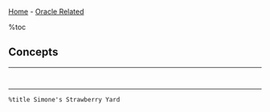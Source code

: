 [[../../index|Home]] - [[../index|Oracle Related]]

%toc

==Concepts==
----
   {{{class="brush: bash"
# /usr/sbin/groupadd osinstall
# /usr/sbin/groupadd dba
# /usr/sbin/useradd -m -g osinstall -G dba oracle

插入修改

}}}

{{{class="brush: sql"
    select * from tablea;
    insert into tablea values(1,2,3);
    
    }}}



----

 %title Simone's Strawberry Yard
